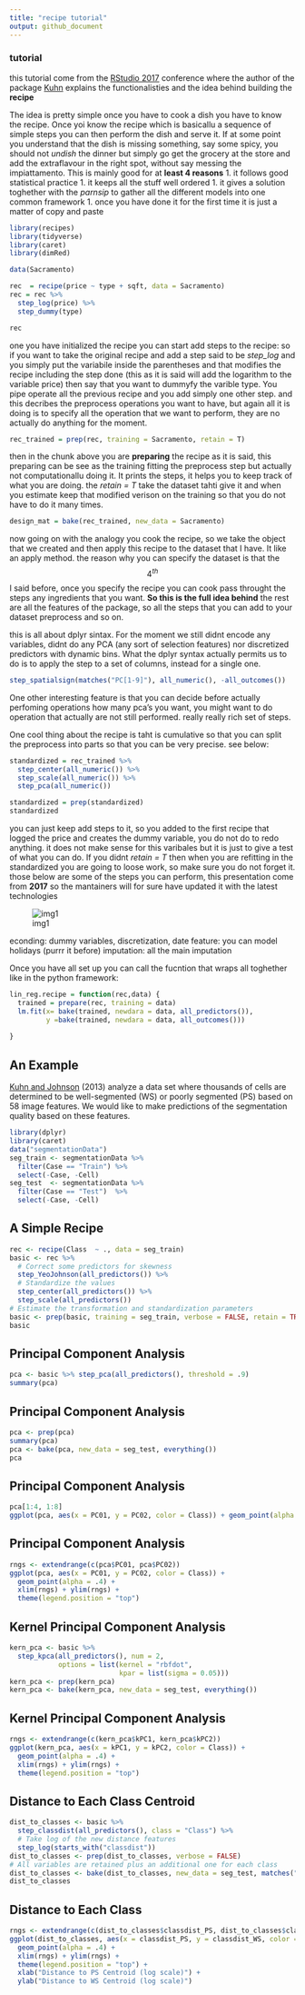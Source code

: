 ```yaml
---
title: "recipe tutorial"
output: github_document
---
```


### tutorial 

this tutorial come from the [RStudio 2017](https://rstudio.com/resources/webinars/creating-and-preprocessing-a-design-matrix-with-recipes/) conference where the author of the package [Kuhn](https://resources.rstudio.com/authors/max-kuhn) explains the functionalisties and the idea behind building the __recipe __


The idea is pretty simple once you have to cook a dish you have to know the recipe. Once yoi know the recipe which is basicallu a sequence of simple steps you can then perform the dish and serve it. If at some point you understand that the dish is missing something, say some spicy, you should not _undish_ the dinner but simply go get the grocery at the store and add the extraflavour in the right spot, without say messing the impiattamento. 
This is mainly good for at **least 4 reasons**
1. it follows good statistical practice
1. it keeps all the stuff well ordered
1. it gives a solution toghether with the _parnsip_ to gather all the different models into one common framework
1. once you have done it for the first time it is just a matter of copy and paste 



```r


library(recipes)
library(tidyverse)
library(caret)
library(dimRed)


```



```r

data(Sacramento)

rec  = recipe(price ~ type + sqft, data = Sacramento)
rec = rec %>%  
  step_log(price) %>% 
  step_dummy(type)

rec
``` 
 
one you have initialized the recipe you can start add steps to the recipe: so if you want to take the original recipe and add a step said to be  _step_log_ and you simply put the variabile inside the parentheses and that modifies the recipe including the step done (this as it is said will add the logarithm to the variable price) then say that you want to dummyfy the varible type. You pipe operate all the previous recipe and you add simply one other step. and this decribes the preprocess operations you want to have, but again all it is doing is to specify all the operation that we want to perform, they are no actually do anything for the moment.

```r

rec_trained = prep(rec, training = Sacramento, retain = T)


```

then in the chunk above you are **preparing** the recipe as it is said, this preparing can be see as the training fitting the preprocess step but actually not computationallu doing it. It prints the steps, it helps you to keep track of what you are doing. the _retain = T_ take the dataset tahti give it and when you estimate keep that modified verison on the training so that you do not have to do it many times. 

```r
design_mat = bake(rec_trained, new_data = Sacramento)

```

now going on with the analogy you cook the recipe, so we take the object that we created and then apply this recipe to the dataset that I have. It like an apply method. the reason why you can specify the dataset is that the $$4^{th}$$ I said before, once you specify the recipe you can cook pass throught the steps any ingredients that you want. **So this is the full idea behind** the rest are all the features of the package, so all the steps that you can add to your dataset preprocess and so on. 

this is all about dplyr sintax. For the moment we still didnt encode any variables, didnt do any PCA (any sort of selection features) nor discretized predictors with dynamic bins. What the dplyr syntax actually permits us to do is to apply the step to a set of columns, instead for a single one. 


```r

step_spatialsign(matches("PC[1-9]"), all_numeric(), -all_outcomes())

```

One other interesting feature is that you can decide before actually perfoming operations how many pca's you want, you might want to do operation that actually are not still performed. really really rich set of steps. 

One cool thing about the recipe is taht is cumulative so that you can split the preprocess into parts so that you can be very precise. see below:

```r

standardized = rec_trained %>% 
  step_center(all_numeric()) %>% 
  step_scale(all_numeric()) %>% 
  step_pca(all_numeric())

standardized = prep(standardized)
standardized
```

you can just keep add steps to it, so you added to the first recipe that logged the price and creates the dummy variable, you do not do to redo anything. it does not make sense for this varibales but it is just to give a test of what you can do. If you didnt _retain = T_ then when you are refitting in the standardized you are going to loose work, so make sure you do not forget it. those below are some of the steps you can perform, this presentation come from **2017** so the mantainers will for sure have updated it with the latest technologies

![img1](img/img1.PNG)


econding: dummy variables, discretization,
date feature: you can model holidays (purrr it before)
imputation: all the main imputation 

Once you have all set up you can call the fucntion that wraps all toghether like in the python framework:

```r
lin_reg.recipe = function(rec,data) {
  trained = prepare(rec, training = data)
  lm.fit(x= bake(trained, newdara = data, all_predictors()),
         y =bake(trained, newdara = data, all_outcomes()))
  
}


```


## An Example

[Kuhn and Johnson](http://appliedpredictivemodeling.com) (2013) analyze a data set where thousands of cells are determined to be well-segmented (WS) or poorly segmented (PS) based on 58 image features. We would like to make predictions of the segmentation quality based on these features. 

```r
library(dplyr)
library(caret)
data("segmentationData")
seg_train <- segmentationData %>% 
  filter(Case == "Train") %>% 
  select(-Case, -Cell)
seg_test  <- segmentationData %>% 
  filter(Case == "Test")  %>% 
  select(-Case, -Cell)
```



## A Simple Recipe

```r
rec <- recipe(Class  ~ ., data = seg_train)
basic <- rec %>%
  # Correct some predictors for skewness
  step_YeoJohnson(all_predictors()) %>%
  # Standardize the values
  step_center(all_predictors()) %>%
  step_scale(all_predictors())
# Estimate the transformation and standardization parameters 
basic <- prep(basic, training = seg_train, verbose = FALSE, retain = TRUE)  
basic
```

## Principal Component Analysis

```r
pca <- basic %>% step_pca(all_predictors(), threshold = .9)
summary(pca)
```



## Principal Component Analysis

```r
pca <- prep(pca)
summary(pca)
pca <- bake(pca, new_data = seg_test, everything())
pca
```



## Principal Component Analysis

```r
pca[1:4, 1:8]
ggplot(pca, aes(x = PC01, y = PC02, color = Class)) + geom_point(alpha = .4)
```



## Principal Component Analysis

```r
rngs <- extendrange(c(pca$PC01, pca$PC02))
ggplot(pca, aes(x = PC01, y = PC02, color = Class)) + 
  geom_point(alpha = .4) + 
  xlim(rngs) + ylim(rngs) + 
  theme(legend.position = "top")
```



## Kernel Principal Component Analysis

```r

kern_pca <- basic %>% 
  step_kpca(all_predictors(), num = 2, 
            options = list(kernel = "rbfdot", 
                           kpar = list(sigma = 0.05)))
kern_pca <- prep(kern_pca)
kern_pca <- bake(kern_pca, new_data = seg_test, everything())
```



## Kernel Principal Component Analysis

```r
rngs <- extendrange(c(kern_pca$kPC1, kern_pca$kPC2))
ggplot(kern_pca, aes(x = kPC1, y = kPC2, color = Class)) + 
  geom_point(alpha = .4) + 
  xlim(rngs) + ylim(rngs) + 
  theme(legend.position = "top")
```


## Distance to Each Class Centroid

```r
dist_to_classes <- basic %>% 
  step_classdist(all_predictors(), class = "Class") %>%
  # Take log of the new distance features
  step_log(starts_with("classdist"))
dist_to_classes <- prep(dist_to_classes, verbose = FALSE)
# All variables are retained plus an additional one for each class
dist_to_classes <- bake(dist_to_classes, new_data = seg_test, matches("[Cc]lass"))
dist_to_classes
```




## Distance to Each Class

```r
rngs <- extendrange(c(dist_to_classes$classdist_PS, dist_to_classes$classdist_WS))
ggplot(dist_to_classes, aes(x = classdist_PS, y = classdist_WS, color = Class)) + 
  geom_point(alpha = .4) + 
  xlim(rngs) + ylim(rngs) + 
  theme(legend.position = "top") + 
  xlab("Distance to PS Centroid (log scale)") + 
  ylab("Distance to WS Centroid (log scale)")
```



